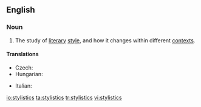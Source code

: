==English==

===Noun===
{{wikipedia|stylistics (linguistics)}}
{{en-noun|-}}

# {{linguistics}} The study of [[literary]] [[style]], and how it changes within different [[context]]s.

====Translations====
{{trans-top|study of literary style}}
* Czech: {{t-|cs|stylistika|f}}
* Hungarian: {{t-|hu|stilisztika}}
{{trans-mid}}
* Italian: {{t-|it|stilistica|f}}
{{trans-bottom}}

[[io:stylistics]]
[[ta:stylistics]]
[[tr:stylistics]]
[[vi:stylistics]]